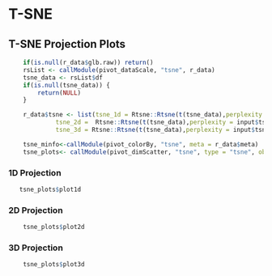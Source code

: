 
# T-SNE

## T-SNE Projection Plots

```r
    if(is.null(r_data$glb.raw)) return()
    rsList <- callModule(pivot_dataScale, "tsne", r_data)
    tsne_data <- rsList$df
    if(is.null(tsne_data)) {
        return(NULL)
    }

    r_data$tsne <- list(tsne_1d = Rtsne::Rtsne(t(tsne_data),perplexity = input$tsne_perplexity, theta = 0, dims = 1, pca = as.logical(input$tsne_pca)),
             tsne_2d =  Rtsne::Rtsne(t(tsne_data),perplexity = input$tsne_perplexity, theta = 0, dims = 2, pca = as.logical(input$tsne_pca)),
             tsne_3d = Rtsne::Rtsne(t(tsne_data),perplexity = input$tsne_perplexity, theta = 0, dims = 3, pca = as.logical(input$tsne_pca)))

    tsne_minfo<-callModule(pivot_colorBy, "tsne", meta = r_data$meta)
    tsne_plots<- callModule(pivot_dimScatter, "tsne", type = "tsne", obj = r_data$tsne, minfo = tsne_minfo)
```

### 1D Projection

```r
   tsne_plots$plot1d
```

### 2D Projection

```r
    tsne_plots$plot2d
```

### 3D Projection

```r
    tsne_plots$plot3d
```

